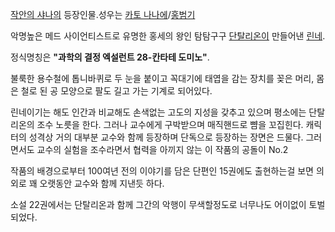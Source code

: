 [[작안의 샤나]]의 등장인물.성우는 [[카토 나나에]]/[[홍범기]]

악명높은 메드 사이언티스트로 유명한 홍세의 왕인 탐탐구구 [[단탈리온]]이 만들어낸 [[린네]]. 

정식명칭은 '''"과학의 결정 엑설런트 28-칸타테 도미노"'''.

불룩한 용수철에 톱니바퀴로 두 눈을 붙이고 꼭대기에 태엽을 감는 장치를 꽂은 머리, 몸은 철로 된 공 모양으로 팔도 길고 가는 기계로 되어있다. 

린네이기는 해도 인간과 비교해도 손색없는 고도의 지성을 갖추고 있으며 평소에는 단탈리온의 조수 노릇을 한다. 그러나 교수에게 구박받으며 매직핸드로 뺨을 꼬집힌다. 캐릭터의 성격상 거의 대부분 교수와 함께 등장하며 단독으로 등장하는 장면은 드물다. 그러면서도 교수의 실험을 조수라면서 협력을 아끼지 않는 이 작품의 공돌이 No.2

작품의 배경으로부터 100여년 전의 이야기를 담은 단편인 15권에도 출현하는걸 보면 의외로 꽤 오랫동안 교수와 함께 지낸듯 하다.

소설 22권에서는 단탈리온과 함께 그간의 악행이 무색할정도로 너무나도 어이없이 토벌되었다.
